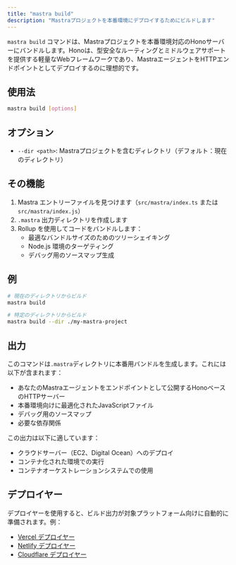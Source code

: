 ```yaml
---
title: "mastra build"
description: "Mastraプロジェクトを本番環境にデプロイするためにビルドします"
---
```


`mastra build` コマンドは、Mastraプロジェクトを本番環境対応のHonoサーバーにバンドルします。Honoは、型安全なルーティングとミドルウェアサポートを提供する軽量なWebフレームワークであり、MastraエージェントをHTTPエンドポイントとしてデプロイするのに理想的です。

## 使用法

```bash
mastra build [options]
```

## オプション

- `--dir <path>`: Mastraプロジェクトを含むディレクトリ（デフォルト：現在のディレクトリ）

## その機能

1. Mastra エントリーファイルを見つけます（`src/mastra/index.ts` または `src/mastra/index.js`）
2. `.mastra` 出力ディレクトリを作成します
3. Rollup を使用してコードをバンドルします：
   - 最適なバンドルサイズのためのツリーシェイキング
   - Node.js 環境のターゲティング
   - デバッグ用のソースマップ生成

## 例

```bash
# 現在のディレクトリからビルド
mastra build

# 特定のディレクトリからビルド
mastra build --dir ./my-mastra-project
```

## 出力

このコマンドは`.mastra`ディレクトリに本番用バンドルを生成します。これには以下が含まれます：
- あなたのMastraエージェントをエンドポイントとして公開するHonoベースのHTTPサーバー
- 本番環境向けに最適化されたJavaScriptファイル
- デバッグ用のソースマップ
- 必要な依存関係

この出力は以下に適しています：
- クラウドサーバー（EC2、Digital Ocean）へのデプロイ
- コンテナ化された環境での実行
- コンテナオーケストレーションシステムでの使用

## デプロイヤー
デプロイヤーを使用すると、ビルド出力が対象プラットフォーム向けに自動的に準備されます。例：
- [Vercel デプロイヤー](/reference/deployer/vercel)
- [Netlify デプロイヤー](/reference/deployer/netlify) 
- [Cloudflare デプロイヤー](/reference/deployer/cloudflare)

